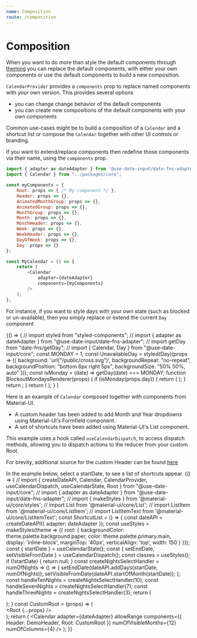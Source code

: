 ```yaml
---
name: Composition
route: /composition
---
```


# Composition

When you want to do more than style the default components through [theming](https://mark-tate.github.io/use-date-input/theming) you can replace the default components, 
with either your own components or use the default components to build a new composition.

`CalendarProvider` provides a `components` prop to replace named components with your own version. 
This provides several options

- you can change change behavior of the default components
- you can create new compositions of the default components with your own components

Common use-cases might be to build a composition of a `Calendar` and a shortcut list or compose the `Calendar` together with other UI controls or branding.

If you want to extend/replace components then redefine those components via their name, using the `components` prop.  

```javascript
import { adapter as dateAdapter } from '@use-date-input/date-fns-adapter';
import { Calendar } from "../packages/core";

const myComponents = {
    Root: props => { /* My component */ },
    Header: props => {},
    AnimatedMonthGroup: props => {},
    AnimatedGroup: props => {},
    MonthGroup: props => {},
    Month: props => {},
    MonthHeader: props => {},
    Week: props => {},
    WeekHeader: props => {},
    DayOfWeek: props => {},
    Day: props => {}
};

const MyCalendar = () => {
    return (
        <Calendar
            adapter={dateAdapter}
            components={myComponents}
        />
    );
};
``` 
   
For instance, if you want to style days with your own state (such as blocked or un-available), then you simply replace or 
extend the current `Day` component

<Playground>
{() => {
    // import styled from "styled-components";
    // import { adapter as dateAdapter } from "@use-date-input/date-fns-adapter";
    // import getDay from "date-fns/getDay";
    // import { Calendar, Day } from "@use-date-input/core";
    const MONDAY = 1;
    const UnavailableDay = styled(Day)(props => ({
        background: 'url("/public/cross.svg")',
        backgroundRepeat: "no-repeat",
        backgroundPosition: "bottom 6px right 5px",
        backgroundSize: "50% 50%, auto"
    }));
    const isMonday = (date) => getDay(date) === MONDAY;
    function BlockoutMondaysRenderer(props) {
        if (isMonday(props.day)) {
            return (
                <span style={{ cursor: "not-allowed" }}>
                    <UnavailableDay {...props} disabled />
                </span>
            );
        }
        return <Day {...props} />;
    }
    return (
    <Calendar
        adapter={dateAdapter}
        components={{
            Day: BlockoutMondaysRenderer
        }}
        isDayDisabled={isMonday}
        numOfVisibleMonths={2}
        numOfColumns={2}
    />);
    }
}
</Playground>

Here is an example of `Calendar` composed together with components from Material-UI.  

- A custom header has been added to add Month and Year dropdowns using Material-UI's Formfield component. 
- A set of shortcuts have been added using Material-UI's List component.

This example uses a hook called `useCalendarDispatch`, to access dispatch methods, allowing you to dispatch actions to the reducer 
from your custom Root.

For brevity, additional source for the custom Header can be found [here](https://github.com/mark-tate/use-date-input/tree/master/src/gatsby-theme-docz/components/DemoHeader.js)

In the example below, select a startDate, to see a list of shortcuts appear.
<Playground>
{() => {
    // import { createDateAPI, Calendar, CalendarProvider, useCalendarDispatch, useCalendarState, Root } from "@use-date-input/core";
    // import { adapter as dateAdapter } from "@use-date-input/date-fns-adapter";
    // import { makeStyles } from '@material-ui/core/styles';
    // import List from '@material-ui/core/List';
    // import ListItem from '@material-ui/core/ListItem';
    // import ListItemText from '@material-ui/core/ListItemText';
    const ShortcutList = () => {
        const dateAPI = createDateAPI({ adapter: dateAdapter });
        const useStyles = makeStyles(theme => ({
            root: {
                backgroundColor: theme.palette.background.paper,
                color: theme.palette.primary.main,
                display: 'inline-block',
                marginTop: '40px',
                verticalAlign: 'top',
                width: 150
            }
        }));
        const { startDate } = useCalendarState();
        const { setEndDate, setVisibleFromDate } = useCalendarDispatch();
        const classes = useStyles();
        if (!startDate) {
            return null;
        }
        const createNightsSelectHandler = numOfNights => () => {
            setEndDate(dateAPI.addDays(startDate, numOfNights));
            setVisibleFromDate(dateAPI.startOfMonth(startDate));
        };
        const handleTenNights = createNightsSelectHandler(10);
        const handleSevenNights = createNightsSelectHandler(7);
        const handleThreeNights = createNightsSelectHandler(3);
        return (
            <div className={classes.root}>
                <List component="nav" dense aria-label="date range shortcuts">
                    <ListItem button onClick={handleTenNights}>
                        <ListItemText primary="Stay for 10 nights" />
                    </ListItem>
                    <ListItem button onClick={handleSevenNights}>
                        <ListItemText primary="Stay for 7 nights" />
                    </ListItem>
                    <ListItem button onClick={handleThreeNights}>
                        <ListItemText primary="Stay for 3 nights" />
                    </ListItem>
                </List>
            </div>
        );
    }
    const CustomRoot = (props) => (
        <div>
            <ShortcutList />
            <Root {...props} />
        </div>
    );
    return (
        <Calendar
            adapter={dateAdapter}
            allowRange
            components={{
                Header: DemoHeader,
                Root: CustomRoot
            }}
            numOfVisibleMonths={12}
            numOfColumns={4}
        />
    );
}}
</Playground>
